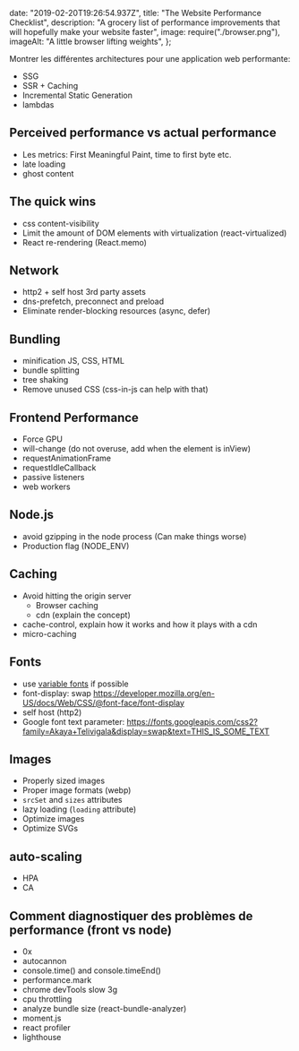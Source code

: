  date: "2019-02-20T19:26:54.937Z",
  title: "The Website Performance Checklist",
  description:
    "A grocery list of performance improvements that will hopefully make your website faster",
  image: require("./browser.png"),
  imageAlt: "A little browser lifting weights",
};

Montrer les différentes architectures pour une application web performante:

- SSG
- SSR + Caching
- Incremental Static Generation
- lambdas

## Perceived performance vs actual performance

- Les metrics: First Meaningful Paint, time to first byte etc.
- late loading
- ghost content

## The quick wins

- css content-visibility
- Limit the amount of DOM elements with virtualization (react-virtualized)
- React re-rendering (React.memo)

## Network

- http2 + self host 3rd party assets
- dns-prefetch, preconnect and preload
- Eliminate render-blocking resources (async, defer)

## Bundling

- minification JS, CSS, HTML
- bundle splitting
- tree shaking
- Remove unused CSS (css-in-js can help with that)

## Frontend Performance

- Force GPU
- will-change (do not overuse, add when the element is inView)
- requestAnimationFrame
- requestIdleCallback
- passive listeners
- web workers

## Node.js

- avoid gzipping in the node process (Can make things worse)
- Production flag (NODE_ENV)

## Caching

- Avoid hitting the origin server
  - Browser caching
  - cdn (explain the concept)
- cache-control, explain how it works and how it plays with a cdn
- micro-caching

## Fonts

- use [variable fonts](https://web.dev/variable-fonts/) if possible
- font-display: swap https://developer.mozilla.org/en-US/docs/Web/CSS/@font-face/font-display
- self host (http2)
- Google font text parameter: https://fonts.googleapis.com/css2?family=Akaya+Telivigala&display=swap&text=THIS_IS_SOME_TEXT

## Images

- Properly sized images
- Proper image formats (webp)
- `srcSet` and `sizes` attributes
- lazy loading (`loading` attribute)
- Optimize images
- Optimize SVGs

## auto-scaling

- HPA
- CA

## Comment diagnostiquer des problèmes de performance (front vs node)

- 0x
- autocannon
- console.time() and console.timeEnd()
- performance.mark
- chrome devTools slow 3g
- cpu throttling
- analyze bundle size (react-bundle-analyzer)
- moment.js
- react profiler
- lighthouse
